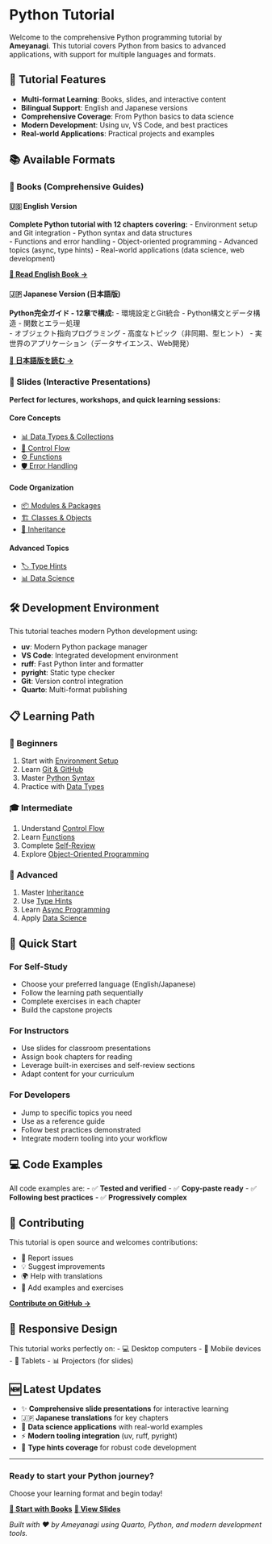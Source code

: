 # Python Tutorial {.unnumbered}

Welcome to the comprehensive Python programming tutorial by **Ameyanagi**. This tutorial covers Python from basics to advanced applications, with support for multiple languages and formats.

## 🚀 Tutorial Features

- **Multi-format Learning**: Books, slides, and interactive content
- **Bilingual Support**: English and Japanese versions
- **Comprehensive Coverage**: From Python basics to data science
- **Modern Development**: Using uv, VS Code, and best practices
- **Real-world Applications**: Practical projects and examples

## 📚 Available Formats

### 📖 Books (Comprehensive Guides)

<div class="grid">
<div class="g-col-12 g-col-md-6">

#### 🇺🇸 English Version
**Complete Python tutorial with 12 chapters covering:**
- Environment setup and Git integration
- Python syntax and data structures  
- Functions and error handling
- Object-oriented programming
- Advanced topics (async, type hints)
- Real-world applications (data science, web development)

[**📖 Read English Book →**](en/index.html){.btn .btn-primary .btn-lg}

</div>
<div class="g-col-12 g-col-md-6">

#### 🇯🇵 Japanese Version (日本語版)
**Python完全ガイド - 12章で構成:**
- 環境設定とGit統合
- Python構文とデータ構造
- 関数とエラー処理  
- オブジェクト指向プログラミング
- 高度なトピック（非同期、型ヒント）
- 実世界のアプリケーション（データサイエンス、Web開発）

[**📖 日本語版を読む →**](ja/index.html){.btn .btn-primary .btn-lg}

</div>
</div>

### 🎯 Slides (Interactive Presentations)

**Perfect for lectures, workshops, and quick learning sessions:**

<div class="grid">
<div class="g-col-12 g-col-md-6 g-col-lg-4">

#### Core Concepts
- [📊 Data Types & Collections](en/slides/02-data-types.html)
- [🔄 Control Flow](en/slides/03-control-flow.html) 
- [⚙️ Functions](en/slides/04-functions.html)
- [🛡️ Error Handling](en/slides/05-error-handling.html)

</div>
<div class="g-col-12 g-col-md-6 g-col-lg-4">

#### Code Organization
- [📦 Modules & Packages](en/slides/06-modules.html)
- [🏗️ Classes & Objects](en/slides/07-classes.html)
- [🔄 Inheritance](en/slides/08-inheritance.html)

</div>
<div class="g-col-12 g-col-md-6 g-col-lg-4">

#### Advanced Topics
- [🏷️ Type Hints](en/slides/09-type-hints.html)
- [📊 Data Science](en/slides/12-data-science.html)

</div>
</div>

## 🛠️ Development Environment

This tutorial teaches modern Python development using:

- **uv**: Modern Python package manager
- **VS Code**: Integrated development environment
- **ruff**: Fast Python linter and formatter
- **pyright**: Static type checker
- **Git**: Version control integration
- **Quarto**: Multi-format publishing

## 📋 Learning Path

### 👶 Beginners
1. Start with [Environment Setup](en/book/01-setup.html)
2. Learn [Git & GitHub](en/book/02-git-github.html)
3. Master [Python Syntax](en/book/03-syntax.html)
4. Practice with [Data Types](en/book/04-data-types.html)

### 🎓 Intermediate
1. Understand [Control Flow](en/book/05-control-flow.html)
2. Learn [Functions](en/book/06-functions.html)
3. Complete [Self-Review](en/book/self-review-1.html)
4. Explore [Object-Oriented Programming](en/book/07-classes.html)

### 🚀 Advanced
1. Master [Inheritance](en/book/08-inheritance.html)
2. Use [Type Hints](en/book/09-type-hints.html)
3. Learn [Async Programming](en/book/10-async.html)
4. Apply [Data Science](en/book/12-data-science.html)

## 🎯 Quick Start

### For Self-Study
- Choose your preferred language (English/Japanese)
- Follow the learning path sequentially
- Complete exercises in each chapter
- Build the capstone projects

### For Instructors
- Use slides for classroom presentations
- Assign book chapters for reading
- Leverage built-in exercises and self-review sections
- Adapt content for your curriculum

### For Developers
- Jump to specific topics you need
- Use as a reference guide
- Follow best practices demonstrated
- Integrate modern tooling into your workflow

## 💻 Code Examples

All code examples are:
- ✅ **Tested and verified**
- ✅ **Copy-paste ready**
- ✅ **Following best practices**
- ✅ **Progressively complex**

## 🤝 Contributing

This tutorial is open source and welcomes contributions:

- 🐛 Report issues
- 💡 Suggest improvements  
- 🌍 Help with translations
- 📝 Add examples and exercises

[**Contribute on GitHub →**](https://github.com/ameyanagi/python-tutorial){.btn .btn-outline-primary}

## 📱 Responsive Design

This tutorial works perfectly on:
- 💻 Desktop computers
- 📱 Mobile devices
- 📓 Tablets
- 📊 Projectors (for slides)

## 🆕 Latest Updates

- ✨ **Comprehensive slide presentations** for interactive learning
- 🇯🇵 **Japanese translations** for key chapters
- 🔬 **Data science applications** with real-world examples
- ⚡ **Modern tooling integration** (uv, ruff, pyright)
- 🎯 **Type hints coverage** for robust code development

---

<div class="text-center">
<h3>Ready to start your Python journey?</h3>
<p class="lead">Choose your learning format and begin today!</p>

[**📖 Start with Books**](#-books-comprehensive-guides){.btn .btn-success .btn-lg .me-3}
[**🎯 View Slides**](#-slides-interactive-presentations){.btn .btn-info .btn-lg}

</div>

*Built with ❤️ by Ameyanagi using Quarto, Python, and modern development tools.*